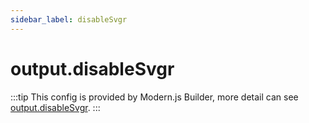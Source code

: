 ```yaml
---
sidebar_label: disableSvgr
---
```


# output.disableSvgr

:::tip
This config is provided by Modern.js Builder, more detail can see [output.disableSvgr](https://modernjs.dev/builder/en/api/config-output.html#outputdisablesvgr).
:::


<Main />
